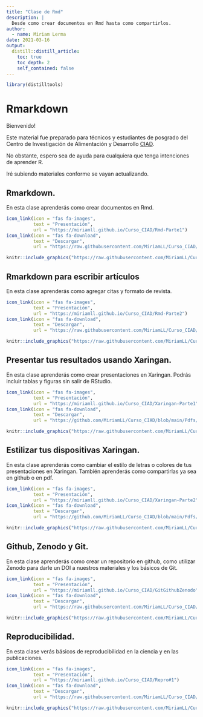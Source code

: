 ```yaml
---
title: "Clase de Rmd"
description: |
  Desde como crear documentos en Rmd hasta como compartirlos. 
author:
  - name: Miriam Lerma
date: 2021-03-16
output:
  distill::distill_article:
    toc: true
    toc_depth: 2
    self_contained: false
---
```


```r
library(distilltools)
```

# Rmarkdown

Bienvenido!  

Este material fue preparado para técnicos y estudiantes de posgrado del Centro de Investigación de Alimentación y Desarrollo [CIAD](https://www.ciad.mx/).

No obstante, espero sea de ayuda para cualquiera que tenga intenciones de aprender R.

Iré subiendo materiales conforme se vayan actualizando.

## Rmarkdown.

En esta clase aprenderás como crear documentos en Rmd. <br>

```r
icon_link(icon = "fas fa-images",
          text = "Presentación",
          url = "https://miriamll.github.io/Curso_CIAD/Rmd-Parte1")
icon_link(icon = "fas fa-download",
          text = "Descargar",
          url = "https://raw.githubusercontent.com/MiriamLL/Curso_CIAD/main/Pdfs/Rmd-Parte1.pdf")
```


```r
knitr::include_graphics("https://raw.githubusercontent.com/MiriamLL/Curso_CIAD/main/Figuras/Clase09.png")
```

## Rmarkdown para escribir artículos

En esta clase aprenderás como agregar citas y formato de revista. <br>

```r
icon_link(icon = "fas fa-images",
          text = "Presentación",
          url = "https://miriamll.github.io/Curso_CIAD/Rmd-Parte2")
icon_link(icon = "fas fa-download",
          text = "Descargar",
          url = "https://raw.githubusercontent.com/MiriamLL/Curso_CIAD/main/Pdfs/Rmd-Parte2.pdf")
```

```r
knitr::include_graphics("https://raw.githubusercontent.com/MiriamLL/Curso_CIAD/main/Figuras/Clase10.png")
```

## Presentar tus resultados usando Xaringan.

En esta clase aprenderás como crear presentaciones en Xaringan. 
Podrás incluir tablas y figuras sin salir de RStudio. <br>

```r
icon_link(icon = "fas fa-images",
          text = "Presentación",
          url = "https://miriamll.github.io/Curso_CIAD/Xaringan-Parte1")
icon_link(icon = "fas fa-download",
          text = "Descargar",
          url = "https://github.com/MiriamLL/Curso_CIAD/blob/main/Pdfs/Xaringan-Parte1.pdf")
```

```r
knitr::include_graphics("https://raw.githubusercontent.com/MiriamLL/Curso_CIAD/main/Figuras/Clase11.png")
```

## Estilizar tus dispositivas Xaringan.

En esta clase aprenderás como cambiar el estilo de letras o colores de tus presentaciones en Xaringan. También aprenderás como compartirlas ya sea en github o en pdf. <br>

```r
icon_link(icon = "fas fa-images",
          text = "Presentación",
          url = "https://miriamll.github.io/Curso_CIAD/Xaringan-Parte2")
icon_link(icon = "fas fa-download",
          text = "Descargar",
          url = "https://github.com/MiriamLL/Curso_CIAD/blob/main/Pdfs/Xaringan-Parte2.pdf")
```

```r
knitr::include_graphics("https://raw.githubusercontent.com/MiriamLL/Curso_CIAD/main/Figuras/Clase11Xaringan.png")
```


## Github, Zenodo y Git.

En esta clase aprenderás como crear un repositorio en github, como utilizar Zenodo para darle un DOI a nuestros materiales y los básicos de Git. <br>

```r
icon_link(icon = "fas fa-images",
          text = "Presentación",
          url = "https://miriamll.github.io/Curso_CIAD/GitGithubZenodo")
icon_link(icon = "fas fa-download",
          text = "Descargar",
          url = "https://raw.githubusercontent.com/MiriamLL/Curso_CIAD/main/Pdfs/GitGithubZenodo.pdf")
```

```r
knitr::include_graphics("https://raw.githubusercontent.com/MiriamLL/Curso_CIAD/main/Figuras/Clase12.png")
```


## Reproducibilidad.

En esta clase verás básicos de reproducibilidad en la ciencia y en las publicaciones. <br>

```r
icon_link(icon = "fas fa-images",
          text = "Presentación",
          url = "https://miriamll.github.io/Curso_CIAD/Repro#1")
icon_link(icon = "fas fa-download",
          text = "Descargar",
          url = "https://raw.githubusercontent.com/MiriamLL/Curso_CIAD/main/Pdfs/Repro.pdf")
```

```r
knitr::include_graphics("https://raw.githubusercontent.com/MiriamLL/Curso_CIAD/main/Figuras/Clase13.png")
```

